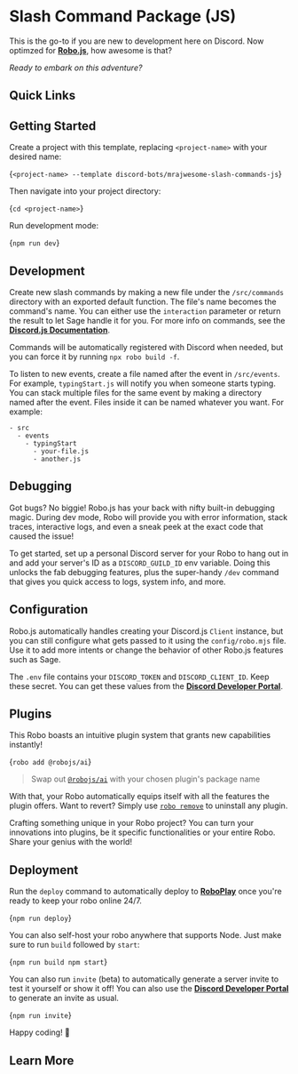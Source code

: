 
# Slash Command Package (JS)

This is the go-to if you are new to development here on Discord. Now optimzed for **[Robo.js](https://robojs.dev)**, how awesome is that?

_Ready to embark on this adventure?_

## Quick Links

<CardContainer><Card href="https://robojs.dev/discord-bots" title="📚 Documentation" description="Getting started"/>
<Card href="https://discord.gg/codinglounge" title="🚀 Discord" description="MrJAwesome's Coding Lounge"/>
<Card href="https://robojs.dev/discord" title="🚀 Discord" description="Robo - Imagine Magic"/></CardContainer>

##  Getting Started

Create a project with this template, replacing `<project-name>` with your desired name:

<Terminal create>{`<project-name> --template discord-bots/mrajwesome-slash-commands-js`}</Terminal>

Then navigate into your project directory:

<Terminal>{`cd <project-name>`}</Terminal>

Run development mode:

<Terminal>{`npm run dev`}</Terminal>

<CardContainer><Card href="https://robojs.dev/robojs/mode#default-modes" title="📚 Documentation" description="Exploring Different Run Modes"/>
<Card href="https://robojs.dev/hosting/overview" title="🚀 Documentation" description="Deploying with 24/7 Uptime"/></CardContainer>

## Development

Create new slash commands by making a new file under the `/src/commands` directory with an exported default function. The file's name becomes the command's name. You can either use the `interaction` parameter or return the result to let Sage handle it for you. For more info on commands, see the **[Discord.js Documentation](https://discord.js.org/#/docs/main/stable/general/welcome)**.

Commands will be automatically registered with Discord when needed, but you can force it by running `npx robo build -f`.

To listen to new events, create a file named after the event in `/src/events`. For example, `typingStart.js` will notify you when someone starts typing. You can stack multiple files for the same event by making a directory named after the event. Files inside it can be named whatever you want. For example:

```
- src
  - events
    - typingStart
      - your-file.js
      - another.js
```

<CardContainer><Card href="https://robojs.dev/discord-bots/commands" title="📚 Documentation" description="Slash commands"/>
<Card href="https://robojs.dev/discord-bots/events" title="📚 Documentation" description="Events"/>
<Card href="https://robojs.dev/discord-bots/context-menu" title="📚 Documentation" description="Context Menus"/></CardContainer>

## Debugging

Got bugs? No biggie! Robo.js has your back with nifty built-in debugging magic. During dev mode, Robo will provide you with error information, stack traces, interactive logs, and even a sneak peek at the exact code that caused the issue!

To get started, set up a personal Discord server for your Robo to hang out in and add your server's ID as a `DISCORD_GUILD_ID` env variable. Doing this unlocks the fab debugging features, plus the super-handy `/dev` command that gives you quick access to logs, system info, and more.

<CardContainer><Card href="https://robojs.dev/discord-bots/debug" title="📚 Documentation" description="Debugging"/></CardContainer>

## Configuration

Robo.js automatically handles creating your Discord.js `Client` instance, but you can still configure what gets passed to it using the `config/robo.mjs` file. Use it to add more intents or change the behavior of other Robo.js features such as Sage.

The `.env` file contains your `DISCORD_TOKEN` and `DISCORD_CLIENT_ID`. Keep these secret. You can get these values from the **[Discord Developer Portal](https://discord.com/developers/applications)**.

<CardContainer><Card href="https://discord.com/developers/applications" title="Discord Developer Portal" description="Manage your Discord Bot"/>
<Card href="https://robojs.dev/discord-bots/credentials" title="📚 Documentation" description="Credentials"/></CardContainer>

## Plugins

This Robo boasts an intuitive plugin system that grants new capabilities instantly!

<Terminal execute>{`robo add @robojs/ai`}</Terminal>

> Swap out [`@robojs/ai`](https://robojs.dev/plugins/ai) with your chosen plugin's package name

With that, your Robo automatically equips itself with all the features the plugin offers. Want to revert? Simply use [`robo remove`](https://robojs.dev/cli/robo#plugins) to uninstall any plugin.

Crafting something unique in your Robo project? You can turn your innovations into plugins, be it specific functionalities or your entire Robo. Share your genius with the world!

<CardContainer><Card href="https://robojs.dev/plugins/install" title="📚 Documentation" description="Installing plugins"/>
<Card href="https://robojs.dev/plugins/create" title="📚 Documentation" description="Creating plugins"/></CardContainer>

## Deployment

Run the `deploy` command to automatically deploy to **[RoboPlay](https://roboplay.dev)** once you're ready to keep your robo online 24/7.

<Terminal>{`npm run deploy`}</Terminal>

<CardContainer><Card href="https://robojs.dev/hosting/overview" title="🚀 RoboPlay" description="Hosting your Robo"/></CardContainer>

You can also self-host your robo anywhere that supports Node. Just make sure to run `build` followed by `start`:

<Terminal>{`npm run build
npm start`}</Terminal>

You can also run `invite` (beta) to automatically generate a server invite to test it yourself or show it off! You can also use the **[Discord Developer Portal](https://discord.com/developers/applications)** to generate an invite as usual.

<Terminal>{`npm run invite`}</Terminal>

Happy coding! 🎉


## Learn More

<CardContainer><Card href="/templates/overview" title="📦 Explore Templates" description="Discover more templates for a quick start."/><Card href="https://github.com/Wave-Play/robo.js/tree/main/templates/discord-bots/mrjawesome-slash-commands-js" title="🔗 GitHub Repository" description="Explore source code on GitHub."/></CardContainer>
